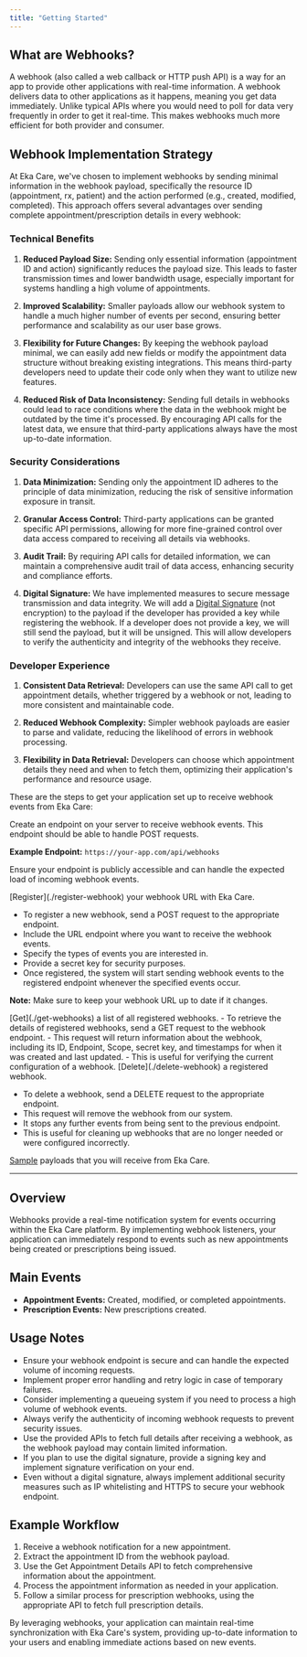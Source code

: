 ```yaml
---
title: "Getting Started"
---
```


## What are Webhooks?

A webhook (also called a web callback or HTTP push API) is a way for an app to provide other applications with real-time information. A webhook delivers data to other applications as it happens, meaning you get data immediately. Unlike typical APIs where you would need to poll for data very frequently in order to get it real-time. This makes webhooks much more efficient for both provider and consumer.


## Webhook Implementation Strategy

At Eka Care, we've chosen to implement webhooks by sending minimal information in the webhook payload, specifically the resource ID (appointment, rx, patient) and the action performed (e.g., created, modified, completed). This approach offers several advantages over sending complete appointment/prescription details in every webhook:

### Technical Benefits

1. **Reduced Payload Size:** Sending only essential information (appointment ID and action) significantly reduces the payload size. This leads to faster transmission times and lower bandwidth usage, especially important for systems handling a high volume of appointments.

2. **Improved Scalability:** Smaller payloads allow our webhook system to handle a much higher number of events per second, ensuring better performance and scalability as our user base grows.

3. **Flexibility for Future Changes:** By keeping the webhook payload minimal, we can easily add new fields or modify the appointment data structure without breaking existing integrations. This means third-party developers need to update their code only when they want to utilize new features.

4. **Reduced Risk of Data Inconsistency:** Sending full details in webhooks could lead to race conditions where the data in the webhook might be outdated by the time it's processed. By encouraging API calls for the latest data, we ensure that third-party applications always have the most up-to-date information.

### Security Considerations

1. **Data Minimization:** Sending only the appointment ID adheres to the principle of data minimization, reducing the risk of sensitive information exposure in transit.

2. **Granular Access Control:** Third-party applications can be granted specific API permissions, allowing for more fine-grained control over data access compared to receiving all details via webhooks.

3. **Audit Trail:** By requiring API calls for detailed information, we can maintain a comprehensive audit trail of data access, enhancing security and compliance efforts.

4. **Digital Signature:** We have implemented measures to secure message transmission and data integrity. We will add a [Digital Signature](./webhook-signature) (not encryption) to the payload if the developer has provided a key while registering the webhook. If a developer does not provide a key, we will still send the payload, but it will be unsigned. This will allow developers to verify the authenticity and integrity of the webhooks they receive.

### Developer Experience

1. **Consistent Data Retrieval:** Developers can use the same API call to get appointment details, whether triggered by a webhook or not, leading to more consistent and maintainable code.

2. **Reduced Webhook Complexity:** Simpler webhook payloads are easier to parse and validate, reducing the likelihood of errors in webhook processing.

3. **Flexibility in Data Retrieval:** Developers can choose which appointment details they need and when to fetch them, optimizing their application's performance and resource usage.


These are the steps to get your application set up to receive webhook events from Eka Care:

<Steps>

<Step title="Set Up Webhook Endpoint">
Create an endpoint on your server to receive webhook events. This endpoint should be able to handle POST requests.

**Example Endpoint:** `https://your-app.com/api/webhooks`

Ensure your endpoint is publicly accessible and can handle the expected load of incoming webhook events.
</Step>

<Step title="Register Webhook URL">
[Register](./register-webhook) your webhook URL with Eka Care.

- To register a new webhook, send a POST request to the appropriate endpoint.
- Include the URL endpoint where you want to receive the webhook events.
- Specify the types of events you are interested in.
- Provide a secret key for security purposes.
- Once registered, the system will start sending webhook events to the registered endpoint whenever the specified events occur.

**Note:** Make sure to keep your webhook URL up to date if it changes.
</Step>


<Step title="Get All Registered Webhooks">
[Get](./get-webhooks) a list of all registered webhooks.
- To retrieve the details of registered webhooks, send a GET request to the webhook endpoint.
- This request will return information about the webhook, including its ID, Endpoint, Scope, secret key, and timestamps for when it was created and last updated.
- This is useful for verifying the current configuration of a webhook.

</Step>


<Step title="Delete Registered Webhook">
[Delete](./delete-webhook) a registered webhook.

- To delete a webhook, send a DELETE request to the appropriate endpoint.
- This request will remove the webhook from our system.
- It stops any further events from being sent to the previous endpoint.
- This is useful for cleaning up webhooks that are no longer needed or were configured incorrectly.

</Step>
</Steps>

[Sample](./webhook-samples) payloads that you will receive from Eka Care.

---

## Overview

Webhooks provide a real-time notification system for events occurring within the Eka Care platform. By implementing webhook listeners, your application can immediately respond to events such as new appointments being created or prescriptions being issued.

## Main Events

- **Appointment Events:** Created, modified, or completed appointments.
- **Prescription Events:** New prescriptions created.

## Usage Notes

- Ensure your webhook endpoint is secure and can handle the expected volume of incoming requests.
- Implement proper error handling and retry logic in case of temporary failures.
- Consider implementing a queueing system if you need to process a high volume of webhook events.
- Always verify the authenticity of incoming webhook requests to prevent security issues.
- Use the provided APIs to fetch full details after receiving a webhook, as the webhook payload may contain limited information.
- If you plan to use the digital signature, provide a signing key and implement signature verification on your end.
- Even without a digital signature, always implement additional security measures such as IP whitelisting and HTTPS to secure your webhook endpoint.

## Example Workflow

1. Receive a webhook notification for a new appointment.
2. Extract the appointment ID from the webhook payload.
3. Use the Get Appointment Details API to fetch comprehensive information about the appointment.
4. Process the appointment information as needed in your application.
5. Follow a similar process for prescription webhooks, using the appropriate API to fetch full prescription details.

By leveraging webhooks, your application can maintain real-time synchronization with Eka Care's system, providing up-to-date information to your users and enabling immediate actions based on new events.
